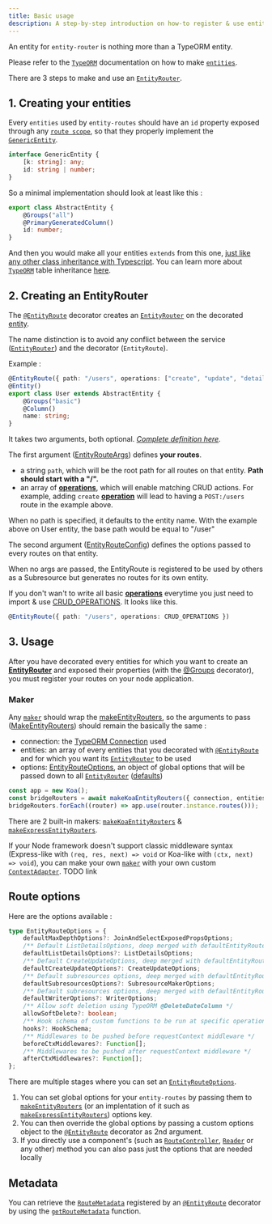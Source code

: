 ```yaml
---
title: Basic usage
description: A step-by-step introduction on how-to register & use entity-routes.
---
```


An entity for `entity-router` is nothing more than a TypeORM entity.

<Info>


Please refer to the [`TypeORM`](http://typeorm.io/) documentation on how to make
[`entities`](https://typeorm.io/#/entities).

</Info>


There are 3 steps to make and use an [`EntityRouter`](/definitions/classes/entityrouter).

## 1. Creating your entities

Every `entities` used by `entity-routes` should have an `id` property exposed through any
[`route scope`](/entity-routes/route-scope/), so that they properly implement the
[`GenericEntity`](/definitions/interfaces/genericentity).

```typescript {3} slug="generic-entity" withoutLang
interface GenericEntity {
    [k: string]: any;
    id: string | number;
}
```

So a minimal implementation should look at least like this :

```typescript {2,4}
export class AbstractEntity {
    @Groups("all")
    @PrimaryGeneratedColumn()
    id: number;
}
```

And then you would make all your entities `extends` from this one,
[just like any other class inheritance with Typescript](https://www.typescriptlang.org/docs/handbook/classes.html). You
can learn more about [`TypeORM`](http://typeorm.io/) table inheritance [here](https://typeorm.io/#/entity-inheritance).

## 2. Creating an EntityRouter

The [`@EntityRoute`](/definitions#entityroute) decorator creates an [`EntityRouter`](/definitions/classes/entityrouter)
on the decorated [entity](https://typeorm.io/#/entities/what-is-entity).

<Info>


The name distinction is to avoid any conflict between the service ([`EntityRouter`](/definitions/classes/entityrouter))
and the decorator (`EntityRoute`).

</Info>


Example :

```typescript {1}
@EntityRoute({ path: "/users", operations: ["create", "update", "details", "list", "delete"] })
@Entity()
export class User extends AbstractEntity {
    @Groups("basic")
    @Column()
    name: string;
}
```

It takes two arguments, both optional. _[Complete definition here](/definitions#entityroute)._

The first argument ([EntityRouteArgs](/definitions#entityrouteargs)) defines **your routes**.

-   a string `path`, which will be the root path for all routes on that entity. **Path should start with a "/".**
-   an array of [**operations**](/entity-routes/operations/), which will enable matching CRUD actions. For example,
    adding `create` [**operation**](/entity-routes/operations/) will lead to having a `POST:/users` route in the example
    above.

<Info>
    When no path is specified, it defaults to the entity name. With the example above on User entity, the base path
    would be equal to "/user"
</Info>

The second argument ([EntityRouteConfig](/definitions#entityrouteconfig)) defines the options passed to every routes on
that entity.

<Info>
    When no args are passed, the EntityRoute is registered to be used by others as a Subresource but generates no routes
    for its own entity.
</Info>

If you don't wan't to write all basic [**operations**](/entity-routes/operations/) everytime you just need to import &
use [CRUD_OPERATIONS](/definitions#const-crud_operations). It looks like this.

```typescript
@EntityRoute({ path: "/users", operations: CRUD_OPERATIONS })
```

## 3. Usage

After you have decorated every entities for which you want to create an
[**EntityRouter**](/definitions/classes/entityrouter) and exposed their properties (with the
[@Groups](/definitions#groups) decorator), you must register your routes on your node application.

### Maker

Any [`maker`](/entity-routes/introduction#maker) should wrap the [makeEntityRouters](/definitions#makeentityrouters), so
the arguments to pass ([MakeEntityRouters](/definitions#makeentityrouters)) should remain the basically the same :

-   connection: the [TypeORM Connection](https://typeorm.io/#/connection) used
-   entities: an array of every entities that you decorated with [`@EntityRoute`](/definitions#entityroute) and for
    which you want its [`EntityRouter`](/definitions/classes/entityrouter) to be used
-   options: [EntityRouteOptions](/definitions#entityrouteoptions), an object of global options that will be passed down
    to all [`EntityRouter`](/definitions/classes/entityrouter)
    ([defaults](/definitions#const-defaultentityrouteoptions))

```typescript bottomRight="Example with a Koa API"
const app = new Koa();
const bridgeRouters = await makeKoaEntityRouters({ connection, entities, options });
bridgeRouters.forEach((router) => app.use(router.instance.routes()));
```

There are 2 built-in makers: [`makeKoaEntityRouters`](/definitions#makekoaentityrouters) &
[`makeExpressEntityRouters`](/definitions#makeexpressentityrouters).

If your Node framework doesn't support classic middleware syntax (Express-like with `(req, res, next) => void` or
Koa-like with `(ctx, next) => void`), you can make your own [`maker`](/entity-routes/introduction#maker/) with your own
custom [`ContextAdapter`](/definitions#contextadapter). TODO link

## Route options

Here are the options available :

```typescript collapsable
type EntityRouteOptions = {
    defaultMaxDepthOptions?: JoinAndSelectExposedPropsOptions;
    /** Default ListDetailsOptions, deep merged with defaultEntityRouteOptions */
    defaultListDetailsOptions?: ListDetailsOptions;
    /** Default CreateUpdateOptions, deep merged with defaultEntityRouteOptions */
    defaultCreateUpdateOptions?: CreateUpdateOptions;
    /** Default subresources options, deep merged with defaultEntityRouteOptions */
    defaultSubresourcesOptions?: SubresourceMakerOptions;
    /** Default subresources options, deep merged with defaultEntityRouteOptions */
    defaultWriterOptions?: WriterOptions;
    /** Allow soft deletion using TypeORM @DeleteDateColumn */
    allowSoftDelete?: boolean;
    /** Hook schema of custom functions to be run at specific operations in a request processing */
    hooks?: HookSchema;
    /** Middlewares to be pushed before requestContext middleware */
    beforeCtxMiddlewares?: Function[];
    /** Middlewares to be pushed after requestContext middleware */
    afterCtxMiddlewares?: Function[];
};
```

There are multiple stages where you can set an [`EntityRouteOptions`](/definitions#entityrouteoptions).

1. You can set global options for your `entity-routes` by passing them to
   [`makeEntityRouters`](/definitions#makeentityrouters) (or an implentation of it such as
   [`makeExpressEntityRouters`](/definitions#makeexpressentityrouters)) options key.
2. You can then override the global options by passing a custom options object to the
   [`@EntityRoute`](/definitions#entityroute) decorator as 2nd argument.
3. If you directly use a component's (such as [`RouteController`](/definitions/classes/routecontroller),
   [`Reader`](/definitions/classes/reader) or any other) method you can also pass just the options that are needed
   locally

## Metadata

You can retrieve the [`RouteMetadata`](/definitions#routemetadata) registered by an
[`@EntityRoute`](/definitions#entityroute) decorator by using the [`getRouteMetadata`](/definitions#getroutemetadata)
function.
